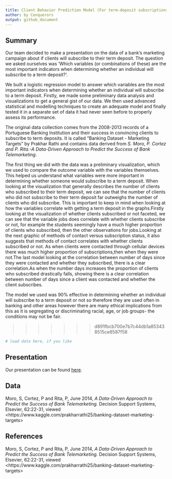 ```yaml
---
title: Client Behavior Prediction Model (For term-deposit subscriptions in banking)
author: by Conquerors
output: github_document
---
```


## Summary

Our team decided to make a presentation on the data of a bank's marketing campaign about if clients will subscribe to their term deposit. The question we asked ourselves was 'Which variables (or combinations of these) are the most important indicators when determining whether an individual will subscribe to a term deposit?'.

We built a logistic regression model to answer which variables are the most important indicators when determining whether an individual will subscribe to a term deposit. Firstly, we made some preliminary data analysis and visualizations to get a general gist of our data. We then used advanced statistical and modelling techniques to create an adequate model and finally tested it in a separate set of data it had never seen before to properly assess its performance.
 
The original data collection comes from the 2008-2013 records of a Portuguese Banking Institution and their success in convincing clients to subscribe to term deposits. It is called "Banking Dataset - Marketing Targets" by Prakhar Rathi and contains data derived from *S. Moro, P. Cortez and P. Rita.-A Data-Driven Approach to Predict the Success of Bank Telemarketing*. 


The first thing we did with the data was a preliminary visualization, which we used to compare the outcome variable with the variables themselves. This helped us understand what variables were more important in determining whether someone would subscribe to a term deposit. When looking at the visualization that generally describes the number of clients who subscribed to their term deposit, we can see that the number of clients who did not subscribe to their term deposit far outweighs the number of clients who did subscribe. This is important to keep in mind when looking at how the variables correlate with getting a term deposit in the graphs.Firstly looking at the visualization of whether clients subscribed or not faceted, we can see that the variable jobs does correlate with whether clients subscribe or not, for example the students seemingly have a much higher proportion of clients who subscribed, then the other observations for jobs.Looking at the next graphic of methods of contact versus subscription status, it also suggests that methods of contact correlates with whether clients subscribed or not. As when clients were contacted through cellular devices there was much higher proportion of subscriptions,then when they were not.The last model looking at the correlation between number of days since they were contacted and whether they subscribed, there is a clear correlation.As when the number days increases the proportion of clients who subscribed drastically falls, showing there is a clear correlation between number of days since a client was contacted and whether the client subscribes.  

The model we used was 90% effective in determining whether an individual will subscribe to a term deposit or not so therefore they are used often in banking and other areas however there are many ethical implications from this as it is segregating or discriminating racial, age, or job groups- the conditions may not be fair.




>>>>>>> d891fbcb700e7b7c44db1a853438515ce8587f58
```r
# load data here, if you like
```

## Presentation

Our presentation can be found [here](presentation/presentation.html).

## Data 

Moro, S, Cortez, P and Rita, P, June 2014, *A Data-Driven Approach to Predict the Success of Bank Telemarketing.* Decision Support Systems, Elsevier, 62:22-31, viewed  \<https://www.kaggle.com/prakharrathi25/banking-dataset-marketing-targets>

## References

Moro, S, Cortez, P and Rita, P, June 2014, *A Data-Driven Approach to Predict the Success of Bank Telemarketing.* Decision Support Systems, Elsevier, 62:22-31, viewed  \<https://www.kaggle.com/prakharrathi25/banking-dataset-marketing-targets>

